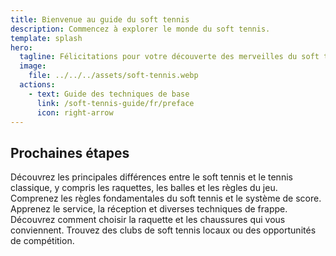 ```yaml
---
title: Bienvenue au guide du soft tennis
description: Commencez à explorer le monde du soft tennis.
template: splash
hero:
  tagline: Félicitations pour votre découverte des merveilles du soft tennis !
  image:
    file: ../../../assets/soft-tennis.webp
  actions:
    - text: Guide des techniques de base
      link: /soft-tennis-guide/fr/preface
      icon: right-arrow
---
```



## Prochaines étapes

<CardGrid stagger>
	<a href="/soft-tennis-guide/introduction/soft-vs-hard-tennis/" style="text-decoration: none; color: inherit;">
		<Card 
			title="Qu'est-ce que le soft tennis ?" 
			icon="open-book" 
			href="/soft-tennis-guide/introduction/soft-vs-hard-tennis/"
		>
			Découvrez les principales différences entre le soft tennis et le tennis classique, y compris les raquettes, les balles et les règles du jeu.
		</Card>
	</a>
	<a href="/soft-tennis-guide/basics/rules" style="text-decoration: none; color: inherit;">
		<Card title="Apprendre les règles de base" icon="open-book">
			Comprenez les règles fondamentales du soft tennis et le système de score.
		</Card>
	</a>
	<a href="/soft-tennis-guide/basics/scores" style="text-decoration: none; color: inherit;">
		<Card title="Maîtriser les techniques de base" icon="pencil">
			Apprenez le service, la réception et diverses techniques de frappe.
		</Card>
	</a>
	<a href="/soft-tennis-guide/appendix/recommended-resources" style="text-decoration: none; color: inherit;">
		<Card title="Choisir l'équipement approprié" icon="setting">
			Découvrez comment choisir la raquette et les chaussures qui vous conviennent.
		</Card>
	</a>
	<a href="/soft-tennis-guide/appendix/recommended-resources" style="text-decoration: none; color: inherit;">
		<Card title="Participer à des compétitions" icon="add-document">
			Trouvez des clubs de soft tennis locaux ou des opportunités de compétition.
		</Card>
	</a>
</CardGrid>
